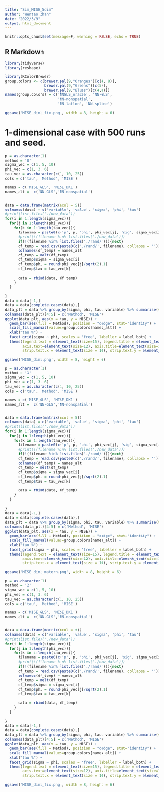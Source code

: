 ```yaml
---
title: "Sim_MISE_5dim"
author: "Wentao Zhan"
date: "2022/3/9"
output: html_document
---
```


```r
knitr::opts_chunk$set(message=F, warning = FALSE, echo = TRUE)
```

## R Markdown
```r
library(tidyverse)
library(reshape)

library(RColorBrewer)
group.colors <- c(brewer.pal(9,"Oranges")[c(4, 8)],
                  brewer.pal(9,"Greens")[c(5)], 
                  brewer.pal(9,"Blues")[c(4,8)])
names(group.colors) = c('NNGLS_oracle', 'NN-GLS', 
                        'NN-nonspatial',  
                        'NN-latlon', 'NN-spline')

```

```r
ggsave('MISE_dim1_fix.png', width = 8, height = 6)
```

# 1-dimensional case with 500 runs and seed.
```r
p = as.character(1)
method = '0'
sigma_vec = c(1, 5, 10)
phi_vec = c(1, 3, 6)
tau_vec = as.character(c(1, 10, 25))
cols = c('tau', 'Method', 'MISE')

names = c('MISE_GLS', 'MISE_DK1')
names_alt =  c('NN-GLS','NN-nonspatial')


data = data.frame(matrix(ncol = 5))
colnames(data) = c('variable', 'value', 'sigma', 'phi', 'tau')
#print(list.files('./new_data'))
for(i in 1:length(sigma_vec)){
  for(j in 1:length(phi_vec)){
    for(k in 1:length(tau_vec)){
      filename = paste0(c('p', p, 'phi', phi_vec[j], 'sig', sigma_vec[i], 'tau', tau_vec[k], 'mtd', method, '_rand.csv'), collapse = '')
      #print(!(filename %in% list.files('./new_data')))
      if(!(filename %in% list.files('./rand/'))){next}
      df_temp = read.csv(paste0(c('./rand/', filename), collapse = ''))[, names]
      colnames(df_temp) = names_alt
      df_temp = melt(df_temp)
      df_temp$sigma = sigma_vec[i]
      df_temp$phi = round(phi_vec[j]/sqrt(2),1)
      df_temp$tau = tau_vec[k]
      
      data = rbind(data, df_temp)
    }
  }
  
}
data = data[-1,]
data = data[complete.cases(data),]
data_plt = data %>% group_by(sigma, phi, tau, variable) %>% summarise(value = median(value))
colnames(data_plt)[4:5] = c('Method', 'MISE') 
ggplot(data_plt, aes(x = tau, y = MISE)) + 
  geom_bar(aes(fill = Method), position = "dodge", stat="identity") + 
  scale_fill_manual(values=group.colors[names_alt]) +
  xlab("tau %") +
  facet_grid(sigma ~ phi, scales = 'free', labeller = label_both) +
  theme(legend.text = element_text(size=15), legend.title = element_text(size=20),
        axis.text=element_text(size=12), axis.title=element_text(size=15),
        strip.text.x = element_text(size = 10), strip.text.y = element_text(size = 10))
```

```r
ggsave('MISE_dim1.png', width = 8, height = 6)
```

```r
p = as.character(1)
method = '1'
sigma_vec = c(1, 5, 10)
phi_vec = c(1, 3, 6)
tau_vec = as.character(c(1, 10, 25))
cols = c('tau', 'Method', 'MISE')

names = c('MISE_GLS', 'MISE_DK1')
names_alt =  c('NN-GLS','NN-nonspatial')


data = data.frame(matrix(ncol = 5))
colnames(data) = c('variable', 'value', 'sigma', 'phi', 'tau')
#print(list.files('./new_data'))
for(i in 1:length(sigma_vec)){
  for(j in 1:length(phi_vec)){
    for(k in 1:length(tau_vec)){
      filename = paste0(c('p', p, 'phi', phi_vec[j], 'sig', sigma_vec[i], 'tau', tau_vec[k], 'mtd', method, '_rand.csv'), collapse = '')
      #print(!(filename %in% list.files('./new_data')))
      if(!(filename %in% list.files('./rand/'))){next}
      df_temp = read.csv(paste0(c('./rand/', filename), collapse = ''))[, names]
      colnames(df_temp) = names_alt
      df_temp = melt(df_temp)
      df_temp$sigma = sigma_vec[i]
      df_temp$phi = round(phi_vec[j]/sqrt(2),1)
      df_temp$tau = tau_vec[k]
      
      data = rbind(data, df_temp)
    }
  }
  
}
data = data[-1,]
data = data[complete.cases(data),]
data_plt = data %>% group_by(sigma, phi, tau, variable) %>% summarise(value = median(value))
colnames(data_plt)[4:5] = c('Method', 'MISE') 
ggplot(data_plt, aes(x = tau, y = MISE)) + 
  geom_bar(aes(fill = Method), position = "dodge", stat="identity") + 
  scale_fill_manual(values=group.colors[names_alt]) +
  xlab("tau %") +
  facet_grid(sigma ~ phi, scales = 'free', labeller = label_both) +
  theme(legend.text = element_text(size=15), legend.title = element_text(size=20),
        axis.text=element_text(size=12), axis.title=element_text(size=15),
        strip.text.x = element_text(size = 10), strip.text.y = element_text(size = 10))
```
```r
ggsave('MISE_dim1_matern.png', width = 8, height = 6)
```

```r
p = as.character(1)
method = '2'
sigma_vec = c(1, 5, 10)
phi_vec = c(1, 3, 6)
tau_vec = as.character(c(1, 10, 25))
cols = c('tau', 'Method', 'MISE')

names = c('MISE_GLS', 'MISE_DK1')
names_alt =  c('NN-GLS','NN-nonspatial')


data = data.frame(matrix(ncol = 5))
colnames(data) = c('variable', 'value', 'sigma', 'phi', 'tau')
#print(list.files('./new_data'))
for(i in 1:length(sigma_vec)){
  for(j in 1:length(phi_vec)){
    for(k in 1:length(tau_vec)){
      filename = paste0(c('p', p, 'phi', phi_vec[j], 'sig', sigma_vec[i], 'tau', tau_vec[k], 'mtd', method, '_rand.csv'), collapse = '')
      #print(!(filename %in% list.files('./new_data')))
      if(!(filename %in% list.files('./rand/'))){next}
      df_temp = read.csv(paste0(c('./rand/', filename), collapse = ''))[, names]
      colnames(df_temp) = names_alt
      df_temp = melt(df_temp)
      df_temp$sigma = sigma_vec[i]
      df_temp$phi = round(phi_vec[j]/sqrt(2),1)
      df_temp$tau = tau_vec[k]
      
      data = rbind(data, df_temp)
    }
  }
  
}
data = data[-1,]
data = data[complete.cases(data),]
data_plt = data %>% group_by(sigma, phi, tau, variable) %>% summarise(value = median(value))
colnames(data_plt)[4:5] = c('Method', 'MISE') 
ggplot(data_plt, aes(x = tau, y = MISE)) + 
  geom_bar(aes(fill = Method), position = "dodge", stat="identity") + 
  scale_fill_manual(values=group.colors[names_alt]) +
  xlab("tau %") +
  facet_grid(sigma ~ phi, scales = 'free', labeller = label_both) +
  theme(legend.text = element_text(size=15), legend.title = element_text(size=20),
        axis.text=element_text(size=12), axis.title=element_text(size=15),
        strip.text.x = element_text(size = 10), strip.text.y = element_text(size = 10))
```

```r
ggsave('MISE_dim1_fix.png', width = 8, height = 6)
```